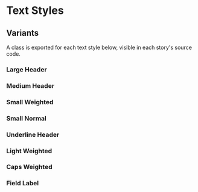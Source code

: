 
# Text Styles

## Variants

A class is exported for each text style below, visible in each story's source code.

### Large Header

<Canvas>
  <Story id="text-tstyles--large-header" />
</Canvas>

### Medium Header

<Canvas>
  <Story id="text-tstyles--medium-header" />
</Canvas>

### Small Weighted

<Canvas>
  <Story id="text-tstyles--small-weighted" />
</Canvas>

### Small Normal

<Canvas>
  <Story id="text-tstyles--small-normal" />
</Canvas>

### Underline Header

<Canvas>
  <Story id="text-tstyles--underline-header" />
</Canvas>

### Light Weighted

<Canvas>
  <Story id="text-tstyles--light-weighted" />
</Canvas>

### Caps Weighted

<Canvas>
  <Story id="text-tstyles--caps-weighted" />
</Canvas>

### Field Label

<Canvas>
  <Story id="text-tstyles--field-label" />
</Canvas>
